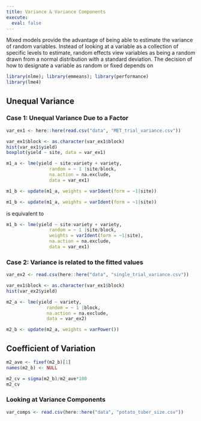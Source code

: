 ```yaml
---
title: Variance & Variance Components
execute: 
  eval: false
---
```


Mixed models provide the advantage of being able to estimate the variance of random variables. Instead of looking at a variable as a collection of specific levels to estimate, random effects view variables as being a random drawn from a normal distribution with a standard deviation. The decision of how to designate a variable as random or fixed depends on 

```r
library(nlme); library(emmeans); library(performance)
library(lme4)
```


## Unequal Variance

### Case 1: Unequal Variance Due to a Factor

```r
var_ex1 <- here::here(read.csv("data", "MET_trial_variance.csv"))
```

```r
var_ex1$block <- as.character(var_ex1$block)
hist(var_ex1$yield)
boxplot(yield ~ site, data = var_ex1)
```

```r
m1_a <- lme(yield ~ site:variety + variety, 
                random = ~ 1 |site/block, 
                na.action = na.exclude, 
                data = var_ex1)

```


```r
m1_b <- update(m1_a, weights = varIdent(form = ~1|site))
```

::: {.note}


```r
m1_b <- update(m1_a, weights = varIdent(form = ~1|site))
```

is equivalent to

```r
m1_b <- lme(yield ~ site:variety + variety, 
                random = ~ 1 |site/block,
                weights = varIdent(form = ~1|site), 
                na.action = na.exclude, 
                data = var_ex1)
```

:::

### Case 2: Variance is related to the fitted values

```r
var_ex2 <- read.csv(here::here("data", "single_trial_variance.csv"))
```

```r
var_ex1$block <- as.character(var_ex1$block)
hist(var_ex2$yield)
```


```r
m2_a <- lme(yield ~ variety, 
               random = ~ 1 |block, 
               na.action = na.exclude, 
               data = var_ex2)
```

```r
m2_b <- update(m2_a, weights = varPower())
```

## Coefficient of Variation

```r
m2_ave <- fixef(m2_b)[1]
names(m2_b) <- NULL
```

```r
m2_cv = sigma(m2_b)/m2_ave*100
m2_cv
```



### Looking at Variance Components

```r
var_comps <- read.csv(here::here("data", "potato_tuber_size.csv"))
```




